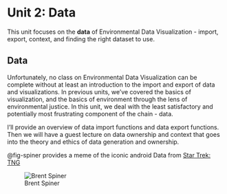 # Unit 2: Data {#sec-data}

::: {.callout-note appearance="simple"}
This unit focuses on the **data** of Environmental Data Visualization - import, export, context, and finding the right dataset to use.  
:::
  
## Data

Unfortunately, no class on Environmental Data Visualization can be complete without at 
least an introduction to the import and export of data and visualizations. In previous units, we've covered the basics of visualization, and the basics of environment through the lens of environmental justice.  In this unit, we deal with the least satisfactory and potentially most frustrating component of the chain - data. 

I'll provide an overview of data import functions and data export functions. Then we will have a guest lecture on data ownership and context that goes into the theory and ethics of data generation and ownership. 

@fig-spiner provides a meme of the iconic android Data from [Star Trek: TNG](https://memory-alpha.fandom.com/wiki/Star_Trek:_The_Next_Generation) 

![Brent Spiner](https://i.pinimg.com/originals/fa/ee/58/faee5899865660de818cfba6255ea6a9.jpg){#fig-spiner}